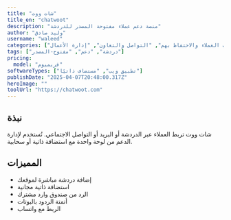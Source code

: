 ---
title: "شات ووت"
title_en: "chatwoot"
description: "منصة دعم عملاء مفتوحة المصدر للدردشة"
author: "وليد صادق"
username: "waleed"
categories: ["جذب العملاء والاحتفاظ بهم", "التواصل والتعاون", "إدارة الأعمال"]
tags: ["دردشة", "دعم", "مفتوح-المصدر"]
pricing:
  model: "فريميوم"
softwareTypes: ["تطبيق ويب", "مستضاف ذاتيًا"]
publishDate: "2025-04-07T20:48:00.317Z"
heroImage: ""
toolUrl: "https://chatwoot.com"
---
## نبذة
شات ووت تربط العملاء عبر الدردشة أو البريد أو التواصل الاجتماعي. تُستخدم لإدارة الدعم من لوحة واحدة مع استضافة ذاتية أو سحابية.

## المميزات
- إضافة دردشة مباشرة لموقعك
- استضافة ذاتية مجانية
- الرد من صندوق وارد مشترك
- أتمتة الردود بالبوتات
- الربط مع واتساب